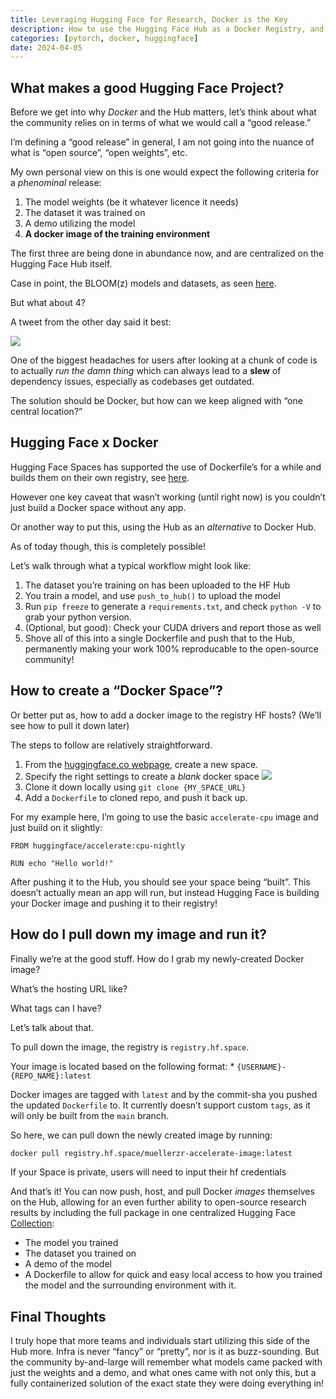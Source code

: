 ```yaml
---
title: Leveraging Hugging Face for Research, Docker is the Key
description: How to use the Hugging Face Hub as a Docker Registry, and why it matters
categories: [pytorch, docker, huggingface]
date: 2024-04-05
---
```


## What makes a good Hugging Face Project?

Before we get into why *Docker* and the Hub matters, let's think about what the community relies on in terms of what we would call a "good release."

::: {.callout-important}
I'm defining a "good release" in general, I am not going into the nuance of what is "open source", "open weights", etc.
:::

My own personal view on this is one would expect the following criteria for a *phenominal* release:

1. The model weights (be it whatever licence it needs)
2. The dataset it was trained on
3. A demo utilizing the model
4. **A docker image of the training environment**

The first three are being done in abundance now, and are centralized on the Hugging Face Hub itself.

Case in point, the BLOOM(z) models and datasets, as seen [here](https://huggingface.co/bigscience/bloomz).

But what about 4? 

A tweet from the other day said it best:

![](media/blog/huggingface_docker/01.png)

One of the biggest headaches for users after looking at a chunk of code is to actually *run the damn thing* which can always lead to a **slew** of dependency issues, especially as codebases get outdated.

The solution should be Docker, but how can we keep aligned with "one central location?"

## Hugging Face x Docker

Hugging Face Spaces has supported the use of Dockerfile's for a while and builds them on their own registry, see [here](https://huggingface.co/docs/hub/en/spaces-sdks-docker).

However one key caveat that wasn't working (until right now) is you couldn't just build a Docker space without any app.

Or another way to put this, using the Hub as an *alternative* to Docker Hub. 

As of today though, this is completely possible!

Let's walk through what a typical workflow might look like:

1. The dataset you're training on has been uploaded to the HF Hub
2. You train a model, and use `push_to_hub()` to upload the model
3. Run `pip freeze` to generate a `requirements.txt`, and check `python -V` to grab your python version.
4. (Optional, but good): Check your CUDA drivers and report those as well
5. Shove all of this into a single Dockerfile and push that to the Hub, permanently making your work 100% reproducable to the open-source community!

## How to create a "Docker Space"?

Or better put as, how to add a docker image to the registry HF hosts? (We'll see how to pull it down later)

The steps to follow are relatively straightforward.

1. From the [huggingface.co webpage](https://huggingface.co/new-space), create a new space. 
2. Specify the right settings to create a *blank* docker space ![](media/blog/huggingface_docker/02.png)
3. Clone it down locally using `git clone {MY_SPACE_URL}`
4. Add a `Dockerfile` to cloned repo, and push it back up.

For my example here, I'm going to use the basic `accelerate-cpu` image and just build on it slightly:

```docker
FROM huggingface/accelerate:cpu-nightly

RUN echo "Hello world!"
```

After pushing it to the Hub, you should see your space being "built". This doesn't actually mean an app will run, but instead Hugging Face is building your Docker image and pushing it to their registry!

## How do I pull down my image and run it?

Finally we're at the good stuff. How do I grab my newly-created Docker image?

What's the hosting URL like?

What tags can I have?

Let's talk about that.

To pull down the image, the registry is `registry.hf.space`. 

Your image is located based on the following format:
* `{USERNAME}-{REPO_NAME}:latest`

::: {.callout-important}
Docker images are tagged with `latest` and by the commit-sha you pushed the updated `Dockerfile` to.
It currently doesn't support custom `tags`, as it will only be built from the `main` branch.
:::

So here, we can pull down the newly created image by running:

```bash
docker pull registry.hf.space/muellerzr-accelerate-image:latest
```

::: {.callout-tip}
If your Space is private, users will need to input their hf credentials
:::

And that's it! You can now push, host, and pull Docker *images* themselves on the Hub, allowing for an even further ability to open-source research results by including the full package in one centralized Hugging Face [Collection](https://huggingface.co/collections/):

* The model you trained
* The dataset you trained on
* A demo of the model
* A Dockerfile to allow for quick and easy local access to how you trained the model and the surrounding environment with it.

## Final Thoughts

I truly hope that more teams and individuals start utilizing this side of the Hub more. Infra is never "fancy" or "pretty", nor is it as buzz-sounding. But the community by-and-large will remember what models came packed with just the weights and a demo, and what ones came with not only this, but a fully containerized solution of the exact state they were doing everything in!